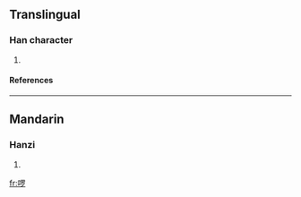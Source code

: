 {{see|囉}}

==Translingual==
===Han character===
{{Han char|rn=30|rad=口|as=08|sn=11|four=|canj=口田中弓 (RWLN)}}
# {{defn|Han|sort=口08}}
====References====
{{Han ref|kx=0196.261|hdz=80013.140|uh=5570|ud=21872}}
----
==Mandarin==
===Hanzi===
{{cmn-hanzi|pin=[[luō]] ([[luo1]])|wg=lo<sup>1</sup>}}
# {{defn|Mandarin}}

[[fr:啰]]